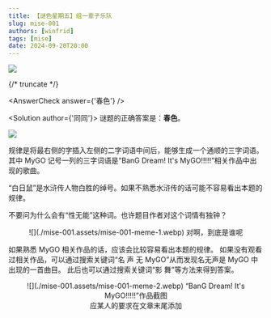 ```yaml
---
title: 【谜色星期五】组一辈子乐队
slug: mise-001
authors: [winfrid]
tags: [mise]
date: 2024-09-20T20:00
---
```


![](./mise-001.assets/mise-001.webp)

{/* truncate */}

<AnswerCheck answer={'春色'} />

<Solution author={'同同'}>
谜题的正确答案是：**春色**。

![](./mise-001.assets/mise-001-sol.webp)

规律是将最右侧的字插入左侧的二字词语中间后，能够生成一个通顺的三字词语。
其中 MyGO 记号一列的三字词语是“BanG Dream! It's MyGO!!!!!”相关作品中出现的歌曲。

“白日鼠”是水浒传人物白胜的绰号。如果不熟悉水浒传的话可能不容易看出本题的规律。

不要问为什么会有“性无能”这种词。也许题目作者对这个词情有独钟？

<center>
  ![](./mise-001.assets/mise-001-meme-1.webp)
  <ImgCaption>对啊，到底是谁呢</ImgCaption>
</center>

如果熟悉 MyGO 相关作品的话，应该会比较容易看出本题的规律。
如果没有观看过相关作品，可以通过搜索关键词“名 声 无 MyGO”从而发现名无声是 MyGO 中出现的一首曲目。
此后也可以通过搜索关键词“影 舞”等方法来得到答案。

<center>
![](./mise-001.assets/mise-001-meme-2.webp)
<ImgCaption>“BanG Dream! It's MyGO!!!!!”作品截图<br />应某人的要求在文章末尾添加</ImgCaption>
</center>
</Solution>
